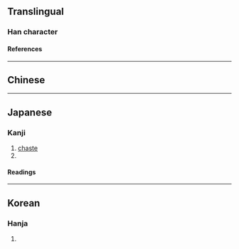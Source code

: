{{character info}}
==Translingual==

===Han character===
{{Han char|rn=5|rad=乙|as=08|sn=9|four=44910|canj=IEKN|ids=⿰求九}}

====References====
{{Han ref|kx=0084.220|dkj=00195|hdz=10056.020|uh=341C}}

----

==Chinese==
{{zh-see|仇|v}}

----

==Japanese==

===Kanji===
{{ja-kanji|grade=|rs=乙08}}

# [[chaste]]
# {{alternative form of|ja|仇}}
<!-- # {{surname}} -->

====Readings====
{{ja-readings
|goon=ぐ
|kanon=きゅう<きう
|kun=あだ-, かたき-
}}

----

==Korean==

===Hanja===
{{ko-hanja|hangeul=구|rv=gu|mr=ku|y=kwu|eumhun=원수|ehrv=wonsu|ehmr=wŏnsu|ehy=wenswu}}

# {{rfdef|ko|sort=乙08}}